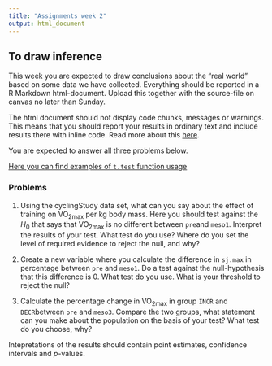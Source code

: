 ```yaml
---
title: "Assignments week 2"
output: html_document
---
```


## To draw inference 
This week you are expected to draw conclusions about the "real world" based on some data we have collected. Everything should be reported in a R Markdown html-document. Upload this together with the source-file on canvas no later than Sunday.

The html document should not display code chunks, messages or warnings. This means that you should report your results in ordinary text and include results there with inline code. Read more about this [here](https://rmarkdown.rstudio.com/lesson-4.html). 

You are expected to answer all three problems below.

[Here you can find examples of `t.test` function usage](examples_week2.html)

### Problems

1. Using the cyclingStudy data set, what can you say about the effect of training on VO~2max~ per kg body mass. Here you should test against the $H_0$ that says that VO~2max~ is no different between `pre`and `meso1`. Interpret the results of your test. What test do you use? Where do you set the level of required evidence to reject the null, and why?

2. Create a new variable where you calculate the difference in `sj.max` in percentage between `pre` and `meso1`. Do a test against the null-hypothesis that this difference is 0. What test do you use. What is your threshold to reject the null?

3. Calculate the percentage change in VO~2max~ in group `INCR` and `DECR`between `pre` and `meso3`. Compare the two groups, what statement can you make about the population on the basis of your test? What test do you choose, why?

Intepretations of the results should contain point estimates, confidence intervals and *p*-values.

